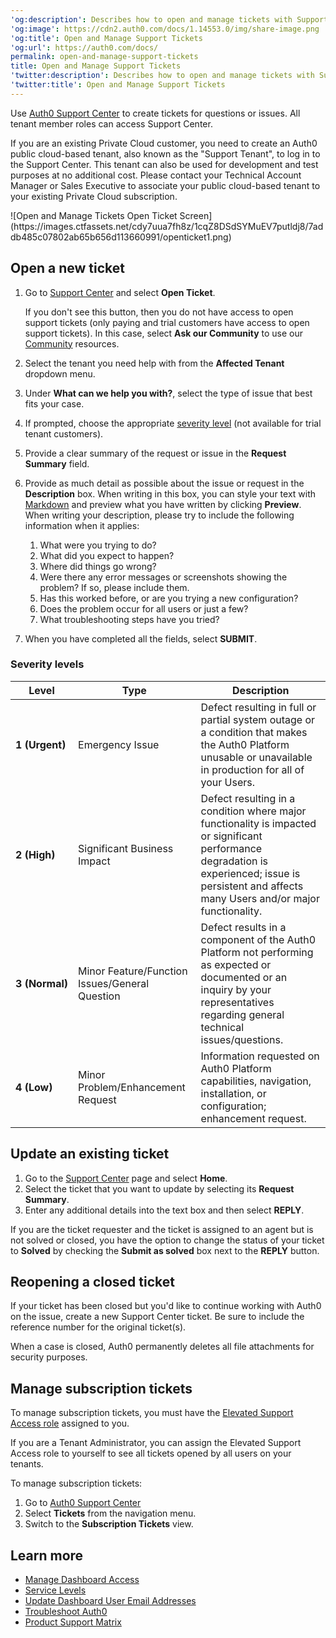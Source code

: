 ---
'og:description': Describes how to open and manage tickets with Support Center.
'og:image': https://cdn2.auth0.com/docs/1.14553.0/img/share-image.png
'og:title': Open and Manage Support Tickets
'og:url': https://auth0.com/docs/
permalink: open-and-manage-support-tickets
title: Open and Manage Support Tickets
'twitter:description': Describes how to open and manage tickets with Support Center.
'twitter:title': Open and Manage Support Tickets
---
Use [Auth0 Support Center](https://support.auth0.com) to create tickets for questions or issues. All tenant member roles can access Support Center.

If you are an existing Private Cloud customer, you need to create an Auth0 public cloud-based tenant, also known as the "Support Tenant", to log in to the Support Center. This tenant can also be used for development and test purposes at no additional cost. Please contact your Technical Account Manager or Sales Executive to associate your public cloud-based tenant to your existing Private Cloud subscription.

<Frame>![Open and Manage Tickets Open Ticket Screen](https://images.ctfassets.net/cdy7uua7fh8z/1cqZ8DSdSYMuEV7putldj8/7addb485c07802ab65b656d113660991/openticket1.png)</Frame>

## Open a new ticket

1. Go to [Support Center](https://support.auth0.com) and select **Open Ticket**.

   <Callout icon="file-lines" color="#0EA5E9" iconType="regular">

   If you don't see this button, then you do not have access to open support tickets (only paying and trial customers have access to open support tickets). In this case, select **Ask our Community** to use our [Community](https://community.auth0.com/) resources.

   </Callout>
2. Select the tenant you need help with from the **Affected Tenant** dropdown menu.
3. Under **What can we help you with?**, select the type of issue that best fits your case.
4. If prompted, choose the appropriate [severity level](#severity-levels) (not available for trial tenant customers).
5. Provide a clear summary of the request or issue in the **Request Summary** field.
6. Provide as much detail as possible about the issue or request in the **Description** box. When writing in this box, you can style your text with [Markdown](https://guides.github.com/features/mastering-markdown) and preview what you have written by clicking **Preview**. When writing your description, please try to include the following information when it applies:

   1. What were you trying to do?
   2. What did you expect to happen?
   3. Where did things go wrong?
   4. Were there any error messages or screenshots showing the problem? If so, please include them.
   5. Has this worked before, or are you trying a new configuration?
   6. Does the problem occur for all users or just a few?
   7. What troubleshooting steps have you tried?
7. When you have completed all the fields, select **SUBMIT**.

### Severity levels

<table class="table"><thead>
<tr>
<th><strong>Level</strong></th>
<th><strong>Type</strong></th>
<th><strong>Description</strong></th>
</tr>
</thead>
<tbody>
<tr>
<td><strong>1 (Urgent)</strong></td>
<td>Emergency Issue</td>
<td>Defect resulting in full or partial system outage or a condition that makes the Auth0 Platform unusable or unavailable in production for all of your Users.</td>
</tr>
<tr>
<td><strong>2 (High)</strong></td>
<td>Significant Business Impact</td>
<td>Defect resulting in a condition where major functionality is impacted or significant performance degradation is experienced; issue is persistent and affects many Users and/or major functionality.</td>
</tr>
<tr>
<td><strong>3 (Normal)</strong></td>
<td>Minor Feature/Function Issues/General Question</td>
<td>Defect results in a component of the Auth0 Platform not performing as expected or documented or an inquiry by your representatives regarding general technical issues/questions.</td>
</tr>
<tr>
<td><strong>4 (Low)</strong></td>
<td>Minor Problem/Enhancement Request</td>
<td>Information requested on Auth0 Platform capabilities, navigation, installation, or configuration; enhancement request.</td>
</tr>
</tbody>
</table>

## Update an existing ticket

1. Go to the [Support Center](https://support.auth0.com) page and select **Home**.
2. Select the ticket that you want to update by selecting its **Request Summary**.
3. Enter any additional details into the text box and then select **REPLY**.

If you are the ticket requester and the ticket is assigned to an agent but is not solved or closed, you have the option to change the status of your ticket to **Solved** by checking the **Submit as solved** box next to the **REPLY** button.

## Reopening a closed ticket

If your ticket has been closed but you'd like to continue working with Auth0 on the issue, create a new Support Center ticket. Be sure to include the reference number for the original ticket(s).

<Callout icon="file-lines" color="#0EA5E9" iconType="regular">

When a case is closed, Auth0 permanently deletes all file attachments for security purposes.

</Callout>

## Manage subscription tickets

<Callout icon="file-lines" color="#0EA5E9" iconType="regular">

To manage subscription tickets, you must have the [Elevated Support Access role](/docs/get-started/manage-dashboard-access/feature-access-by-role) assigned to you.

If you are a Tenant Administrator, you can assign the Elevated Support Access role to yourself to see all tickets opened by all users on your tenants.

</Callout>

To manage subscription tickets:

1. Go to [Auth0 Support Center](https://support.auth0.com)
2. Select **Tickets** from the navigation menu.
3. Switch to the **Subscription Tickets** view.

## Learn more

* [Manage Dashboard Access](/docs/get-started/manage-dashboard-access)
* [Service Levels](/docs/troubleshoot/customer-support/services-level-descriptions)
* [Update Dashboard User Email Addresses](/docs/get-started/manage-dashboard-access/update-dashboard-user-email)
* [Troubleshoot Auth0](/docs/troubleshoot)
* [Product Support Matrix](/docs/troubleshoot/customer-support/product-support-matrix)